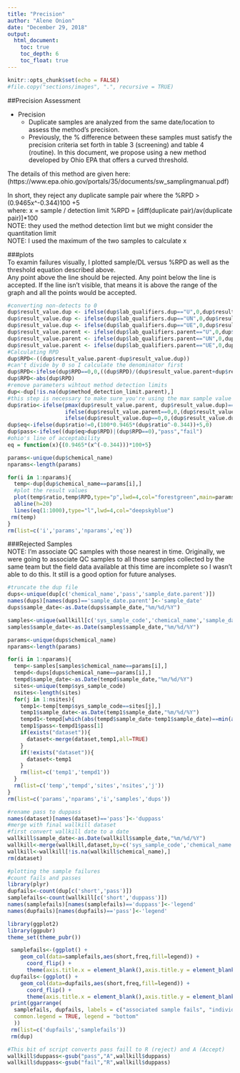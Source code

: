```yaml
---
title: "Precision"
author: "Alene Onion"
date: "December 29, 2018"
output:
  html_document:
    toc: true
    toc_depth: 6
    toc_float: true
---
```


```r
knitr::opts_chunk$set(echo = FALSE)
#file.copy("sections/images", ".", recursive = TRUE)
```

##Precision Assessment  

* Precision   
    + Duplicate samples are analyzed from the same date/location to assess the method's precision.    
    + Previously, the % difference between these samples must satisfy the precision criteria set forth in table 3 (screening) and table 4 (routine). In this document, we propose using a new method developed by Ohio EPA that offers a curved threshold.    

The details of this method are given here: (https://www.epa.ohio.gov/portals/35/documents/sw_samplingmanual.pdf)

In short, they reject any duplicate sample pair where the %RPD > (0.9465x^-0.344)100 +5  
where:
x = sample / detection limit
%RPD = [diff(duplicate pair)/av(duplicate pair)]*100  
NOTE: they used the method detection limt but we might consider the quantitation limit  
NOTE: I used the maximum of the two samples to calculate x  

###plots  
To examin failures visually, I plotted sample/DL versus %RPD as well as the threshold equation described above.  
Any point above the line should be rejected. Any point below the line is accepted. If the line isn't visible, that means it is above the range of the graph and all the points would be accepted.    
```r
#converting non-detects to 0
dup$result_value.dup <- ifelse(dup$lab_qualifiers.dup=="U",0,dup$result_value.dup)
dup$result_value.dup <- ifelse(dup$lab_qualifiers.dup=="UN",0,dup$result_value.dup)
dup$result_value.dup <- ifelse(dup$lab_qualifiers.dup=="UE",0,dup$result_value.dup)
dup$result_value.parent <- ifelse(dup$lab_qualifiers.parent=="U",0,dup$result_value.parent)
dup$result_value.parent <- ifelse(dup$lab_qualifiers.parent=="UN",0,dup$result_value.parent)
dup$result_value.parent <- ifelse(dup$lab_qualifiers.parent=="UE",0,dup$result_value.parent)
#Calculating RPD
dup$RPD<-((dup$result_value.parent-dup$result_value.dup))
#can't divide by 0 so I calculate the denominator first 
dup$RPD<-ifelse(dup$RPD==0,0,((dup$RPD)/(dup$result_value.parent+dup$result_value.dup/2))*100)
dup$RPD<-abs(dup$RPD)
#remove parameters wihtout method detection limits
dup<-dup[!is.na(dup$method_detection_limit.parent),]
#this step is necessary to make sure you're using the max sample value
dup$ratio<-ifelse(pmax(dup$result_value.parent, dup$result_value.dup)==dup$result_value.parent,
                  ifelse(dup$result_value.parent==0,0,(dup$result_value.parent/dup$method_detection_limit.parent)),
                  ifelse(dup$result_value.dup==0,0,(dup$result_value.dup/dup$method_detection_limit.dup)))
dup$eq<-ifelse(dup$ratio!=0,(100*0.9465*(dup$ratio^-0.344))+5,0)
dup$pass<-ifelse((dup$eq>dup$RPD)|(dup$RPD==0),"pass","fail")
#ohio's line of acceptability
eq = function(x){(0.9465*(x^(-0.344)))*100+5}

params<-unique(dup$chemical_name)
nparams<-length(params)

for(i in 1:nparams){
  temp<-dup[dup$chemical_name==params[i],]
  #plot the result values
  plot(temp$ratio,temp$RPD,type="p",lwd=4,col="forestgreen",main=params[i],xlab="sample/DL ratio",ylab="RPD")
  abline(h=20)
  lines(eq(1:1000),type="l",lwd=4,col="deepskyblue")
 rm(temp) 
}
rm(list=c('i','params','nparams','eq'))
```

###Rejected Samples  
NOTE: I'm associate QC samples with those nearest in time. 
Originally, we were going to associate QC samples to all those samples collected by the same team but the field data available at this time are incomplete so I wasn't able to do this. It still is a good option for future analyses.
```r
#truncate the dup file
dups<-unique(dup[c('chemical_name','pass','sample_date.parent')])
names(dups)[names(dups)=='sample_date.parent']<-'sample_date'
dups$sample_date<-as.Date(dups$sample_date,"%m/%d/%Y")

samples<-unique(wallkill[c('sys_sample_code','chemical_name','sample_date')])
samples$sample_date<-as.Date(samples$sample_date,"%m/%d/%Y")

params<-unique(dups$chemical_name)
nparams<-length(params)

for(i in 1:nparams){
  temp<-samples[samples$chemical_name==params[i],]
  tempd<-dups[dups$chemical_name==params[i],]
  tempd$sample_date<-as.Date(tempd$sample_date,"%m/%d/%Y")
  sites<-unique(temp$sys_sample_code)
  nsites<-length(sites)
  for(j in 1:nsites){
    temp1<-temp[temp$sys_sample_code==sites[j],]
    temp1$sample_date<-as.Date(temp1$sample_date,"%m/%d/%Y")
    tempd1<-tempd[which(abs(tempd$sample_date-temp1$sample_date)==min(abs(tempd$sample_date-temp1$sample_date))),]
    temp1$pass<-tempd1$pass[1]
    if(exists("dataset")){
      dataset<-merge(dataset,temp1,all=TRUE)
    }
    if(!exists("dataset")){
      dataset<-temp1
    }
    rm(list=c('temp1','tempd1'))
  }
  rm(list=c('temp','tempd','sites','nsites','j'))
}
rm(list=c('params','nparams','i','samples','dups'))

#rename pass to duppass
names(dataset)[names(dataset)=='pass']<-'duppass'
#merge with final wallkill dataset
#first convert wallkill date to a date
wallkill$sample_date<-as.Date(wallkill$sample_date,"%m/%d/%Y")
wallkill<-merge(wallkill,dataset,by=c('sys_sample_code','chemical_name','sample_date'),all=TRUE)
wallkill<-wallkill[!is.na(wallkill$chemical_name),]
rm(dataset)
```

```r
#plotting the sample failures
#count fails and passes
library(plyr)
dupfails<-count(dup[c('short','pass')])
samplefails<-count(wallkill[c('short','duppass')])
names(samplefails)[names(samplefails)=='duppass']<-'legend'
names(dupfails)[names(dupfails)=='pass']<-'legend'

library(ggplot2)
library(ggpubr)
theme_set(theme_pubr())

 samplefails<-(ggplot() +
    geom_col(data=samplefails,aes(short,freq,fill=legend)) +
      coord_flip() +
      theme(axis.title.x = element_blank(),axis.title.y = element_blank()))
 dupfails<-(ggplot() +
    geom_col(data=dupfails,aes(short,freq,fill=legend)) +
      coord_flip() +
      theme(axis.title.x = element_blank(),axis.title.y = element_blank()))
 print(ggarrange(
  samplefails, dupfails, labels = c("associated sample fails", "individual dup fails"),
  common.legend = TRUE, legend = "bottom"
  ))
 rm(list=c('dupfails','samplefails'))
 rm(dup)
```

```r
#This bit of script converts pass faill to R (reject) and A (Accept)
wallkill$duppass<-gsub("pass","A",wallkill$duppass)
wallkill$duppass<-gsub("fail","R",wallkill$duppass)

```


